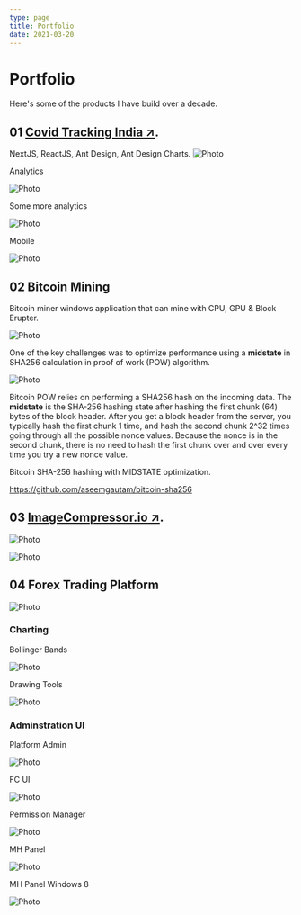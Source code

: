 ```yaml
---
type: page
title: Portfolio
date: 2021-03-20
---
```



<Head>
  <title>Aseem Gautam - Portfolio</title>
</Head>

# Portfolio

Here's some of the products I have build over a decade.


## 01 [Covid Tracking India ↗](https://covidtracking.in).
NextJS, ReactJS, Ant Design, Ant Design Charts.
<Image
  src="/images/project-covid-tracking-dashboard.png"
  alt="Photo"
  width={2409}
  height={1071}
  priority
  className="next-image"
/>

Analytics

<Image
  src="/images/project-covid-tracking-table.png"
  alt="Photo"
  width={2726}
  height={1588}
  priority
  className="next-image"
/>

Some more analytics

<Image
  src="/images/project-covid-tracking-datawrapper.jpeg"
  alt="Photo"
  width={2560}
  height={2244}
  priority
  className="next-image"
/>

Mobile

<Image
  src="/images/project-covid-tracking-mobile.png"
  alt="Photo"
  width={1338}
  height={1456}
  priority
  className="next-image"
/>

## 02 Bitcoin Mining

Bitcoin miner windows application that can mine with CPU, GPU & Block Erupter. 

<Image
  src="/images/project-bitcoin-mining.jpg"
  alt="Photo"
  width={980}
  height={570}
  priority
  className="next-image"
/>

One of the key challenges was to optimize performance using a **midstate** in SHA256 calculation in proof of work (POW) algorithm.

<Image
  src="/images/project-bitcoin-proof-of-work.png"
  alt="Photo"
  width={742}
  height={350}
  priority
  className="next-image"
/>

Bitcoin POW relies on performing a SHA256 hash on the incoming data. 
The **midstate** is the SHA-256 hashing state after hashing the first chunk (64) bytes of the block header. After you get a block header from the
server, you typically hash the first chunk 1 time, and hash the second chunk 2^32 times going through all the possible nonce values.
Because the nonce is in the second chunk, there is no need to hash the first chunk over and over every time you try a new nonce value.

Bitcoin SHA-256 hashing with MIDSTATE optimization.

https://github.com/aseemgautam/bitcoin-sha256

## 03 [ImageCompressor.io ↗](https://imagecompressor.io).

<Image
  src="/images/project-image-compressor.png"
  alt="Photo"
  width={2870/4}
  height={1634/4}
  priority
  className="next-image"
/>

<Image
  src="/images/project-image-compressor-2.png"
  alt="Photo"
  width={2861/4}
  height={1623/4}
  priority
  className="next-image"
/>

## 04 Forex Trading Platform 

<Image
  src="/images/project-trading-platform.png"
  alt="Photo"
  width={1680}
  height={1010}
  priority
  className="next-image"
/>

### Charting

Bollinger Bands

<Image
  src="/images/project-chart-fibonacci-bollinger.png"
  alt="Photo"
  width={1920}
  height={1156}
  priority
  className="next-image"
/>

Drawing Tools

<Image
  src="/images/project-chart-drawing-tools.png"
  alt="Photo"
  width={1920}
  height={1156}
  priority
  className="next-image"
/>

### Adminstration UI

Platform Admin

<Image
  src="/images/project-trading-platform-admin.png"
  alt="Photo"
  width={923}
  height={623}
  priority
  className="next-image"
/>

FC UI

<Image
  src="/images/project-fc-ui.png"
  alt="Photo"
  width={808}
  height={604}
  priority
  className="next-image"
/>

Permission Manager

<Image
  src="/images/project-permission-manager.png"
  alt="Photo"
  width={999}
  height={720}
  priority
  className="next-image"
/>

MH Panel

<Image
  src="/images/project-mhpanel-office.png"
  alt="Photo"
  width={1048}
  height={733}
  priority
  className="next-image"
/>

MH Panel Windows 8

<Image
  src="/images/project-mh-panel.png"
  alt="Photo"
  width={1600}
  height={911}
  priority
  className="next-image"
/>
